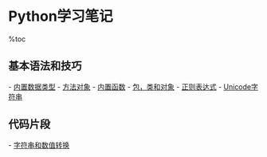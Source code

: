 = Python学习笔记 =

%toc

== 基本语法和技巧 ==
- [[内置数据类型]]
- [[方法对象]]
- [[内置函数]]
- [[包，类和对象]]
- [[正则表达式]]
- [[Unicode字符串]]

== 代码片段 ==
- [[字符串和数值转换]]
